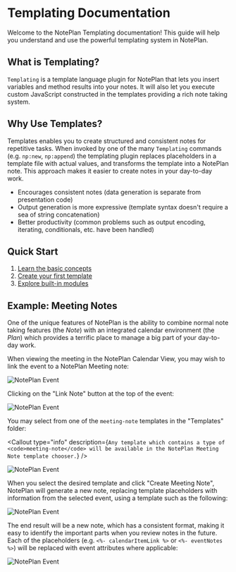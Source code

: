 

# Templating Documentation

Welcome to the NotePlan Templating documentation! This guide will help you understand and use the powerful templating system in NotePlan.

<Callout
  type="info"
  title="TIP"
  description="If you haven't yet read the <a href='https://help.noteplan.co/article/136-templates' target='_blank' rel='noopener noreferrer'>Introduction to Templates</a>, please start there before coming here to dive deeper into the templating system."
/>

## What is Templating?

`Templating` is a template language plugin for NotePlan that lets you insert variables and method results into your notes. It will also let you execute custom JavaScript constructed in the templates providing a rich note taking system.

## Why Use Templates?

Templates enables you to create structured and consistent notes for repetitive tasks. When invoked by one of the many `Templating` commands (e.g. `np:new`, `np:append`) the templating plugin replaces placeholders in a template file with actual values, and transforms the template into a NotePlan note. This approach makes it easier to create notes in your day-to-day work.

- Encourages consistent notes (data generation is separate from presentation code)
- Output generation is more expressive (template syntax doesn't require a sea of string concatenation)
- Better productivity (common problems such as output encoding, iterating, conditionals, etc. have been handled)

## Quick Start

1. [Learn the basic concepts](/templating-terminology)
2. [Create your first template](/core-features/templating-anatomy)
3. [Explore built-in modules](/built-in-modules/templating-modules-date)

## Example: Meeting Notes

One of the unique features of NotePlan is the ability to combine normal note taking features (the _Note_) with an integrated calendar environment (the _Plan_) which provides a terrific place to manage a big part of your day-to-day work.

When viewing the meeting in the NotePlan Calendar View, you may wish to link the event to a NotePlan Meeting note:

<img src={noteplanevent.src} alt="NotePlan Event" />

Clicking on the "Link Note" button at the top of the event:

<img src={linknote.src} alt="NotePlan Event" />

You may select from one of the `meeting-note` templates in the "Templates" folder:

<Callout
  type="info"
  description={`
Any template which contains a type of <code>meeting-note</code> will be available in the NotePlan Meeting Note template chooser.
  `}
/>

<img src={choosetemplate.src} alt="NotePlan Event" />

When you select the desired template and click "Create Meeting Note", NotePlan will generate a new note, replacing template placeholders with information from the selected event, using a template such as the following:

<img src={meetingnotetemplate.src} alt="NotePlan Event" />

The end result will be a new note, which has a consistent format, making it easy to identify the important parts when you review notes in the future. Each of the placeholders (e.g. `<%- calendarItemLink %>` or `<%- eventNotes %>`) will be replaced with event attributes where applicable:

<img src={meetingnote.src} alt="NotePlan Event" />

